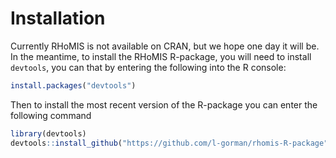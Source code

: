 # Installation

Currently RHoMIS is not available on CRAN, but 
we hope one day it will be. In the meantime, to 
install the RHoMIS R-package, you will need to install `devtools`,
you can that by entering the following into the R console:

```r
install.packages("devtools")
```


Then to install the most recent version of the R-package you can enter 
the following command

```r
library(devtools)
devtools::install_github("https://github.com/l-gorman/rhomis-R-package", force = TRUE)
```
